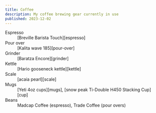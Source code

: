 ```yaml
---
title: Coffee
description: My coffee brewing gear currently in use
published: 2023-12-02
---
```


<dl>
<dt>Espresso</dt>
<dd>[Breville Barista Touch][espresso]</dd>
<dt>Pour over</dt>
<dd>[Kalita wave 185][pour-over]</dd>
<dt>Grinder</dt>
<dd>[Baratza Encore][grinder]</dd>
<dt>Kettle</dt>
<dd>[Hario gooseneck kettle][kettle]</dd>
<dt>Scale</dt>
<dd>[acaia pearl][scale]</dd>
<dt>Mugs</dt>
<dd>[Yeti 4oz cups][mugs], [snow peak Ti-Double H450 Stacking Cup][cup]</dd>
<dt>Beans</dt>
<dd>Madcap Coffee (espresso), Trade Coffee (pour overs)</dd>
</dl>

[espresso]: https://amzn.to/48oXg5Y
[pour-over]: https://amzn.to/3RVOwyS
[grinder]: https://amzn.to/48cA8Id
[kettle]: https://amzn.to/4aAZrFm
[scale]: https://amzn.to/3NJm68z
[mugs]: https://amzn.to/3RCmres
[cup]: https://amzn.to/3RBGSZa